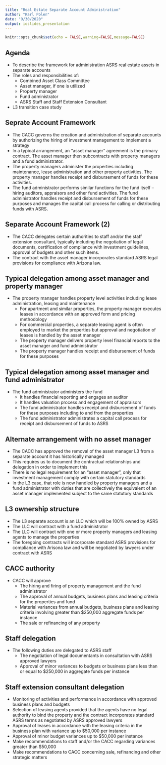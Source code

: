 ```yaml
---
title: "Real Estate Separate Account Administration"
author: "Karl Polen"
date: "9/30/2020"
output: ioslides_presentation
---
```


```r
knitr::opts_chunk$set(echo = FALSE,warning=FALSE,message=FALSE)
```

## Agenda

-  To describe the framework for administration ASRS real estate assets in separate accounts
-  The roles and responsibilities of:
    +  Combined Asset Class Committee
    +  Asset manager, if one is utilized
    +  Property manager
    +  Fund administrator
    +  ASRS Staff and Staff Extension Consultant
- L3 transition case study

## Seprate Account Framework

- The CACC governs the creation and administration of separate accounts by authorizing the hiring of investment management to implement a strategy
- In a typical arrangement, an "asset manager" agreement is the primary contract.  The asset manager then subcontracts with property managers and a fund administrator.  
- The property managers administer the properties including maintenance, lease administration and other property activities.  The property manager handles receipt and disbursement of funds for these activities.
- The fund administrator performs similar functions for the fund itself -- hiring auditors, appraisors and other fund activities.  The fund administrator handles receipt and disbursement of funds for these purposes and manages the capital call process for calling or distributing funds with ASRS.

## Separate Account Framework (2)

- The CACC delegates certain authorities to staff and/or the staff extension consultant, typically including the negotiation of legal documents, certification of compliance with investment guidelines, approval of budgets and other such items.
- The contract with the asset manager incorporates standard ASRS legal provisions for compliance with Arizona law.

## Typical delegation among asset manager and property manager 

-  The property manager handles property level activities including lease administration, leasing and maintenance
    + For apartment and similar properties, the property manager executes leases in accordance with an approved form and pricing methodology
    + For commercial properties, a separate leasing agent is often employed to market the properties but approval and negotiation of leases is handled by the asset manager
    + The property manager delivers property level financial reports to the asset manager and fund administrator
    + The property manager handles receipt and disbursement of funds for these purposes

## Typical delegation among asset manager and fund administrator

-  The fund administrator administers the fund
    + It handles financial reporting and engages an auditor
    + It handles valuation process and engagement of appraisors
    + The fund administrator handles receipt and disbursement of funds for these purposes including to and from the properties
    + The fund administrator administrates a capital call process for receipt and disbursement of funds to ASRS
    
## Alternate arrangement with no asset manager

-  The CACC has approved the removal of the asset manager L3 from a separate account it has historically managed
-  This requires us to document the contractual relationships and delegation in order to implement this
-  There is no legal requirement for an "asset manager", only that investment management comply with certain statutory standards
-  In the L3 case, that role is now handled by property managers and a fund administrator with duties that are collectively the equivalent of an asset manager implemented subject to the same statutory standards

## L3 ownership structure

-  The L3 separate account is an LLC which will be 100% owned by ASRS
-  The LLC will contract with a fund administrator
-  The LLC will contract with one or more property managers and leasing agents to manage the properties
-  The foregoing contracts will incorporate standard ASRS provisions for compliance with Arisona law and will be negotiated by lawyers under contract with ASRS

## CACC authority

-  CACC will approve
    + The hiring and firing of property management and the fund administrator
    + The approval of annual budgets, business plans and leasing criteria for the properties and fund
    + Material variances from annual budgets, business plans and leasing criteria involving greater than $250,000 aggregate funds per instance
    + The sale or refinancing of any property
    
## Staff delegation

-  The following duties are delegated to ASRS staff
    +  The negotiation of legal documentants in consultation with ASRS approved lawyers
    +  Approval of minor variances to budgets or business plans less than or equal to $250,000 in aggregate funds per instance
    
    
## Staff extension consultant delegation

-  Monitoring of activities and performance in accordance with approved business plans and budgets
-  Selection of leasing agents provided that the agents have no legal authority to bind the property and the contract incorporates standard ASRS terms as negotiated by ASRS approved lawyers
-  Approval of leases in accordance with the leasing criteria in the business plan with variance up to $50,000 per instance
-  Approval of minor budget variances up to $50,000 per instance
-  Make recommendations to staff and/or the CACC regarding variances greater than $50,000
-  Make recommendations to CACC concerning sale, refinancing and other strategic matters